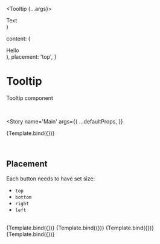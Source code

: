 
<Meta title='MDX/Tooltip' component={Tooltip} />

  <Tooltip {...args}>
    <div className='m-20'>Text</div>
  </Tooltip>
)

  content: (
    <div className='flex'>
      Hello&nbsp;
      <Icon icon='info' className='text-xs' />
    </div>
  ),
  placement: 'top',
}

# Tooltip

Tooltip component

<br />

<Story
  name='Main'
  args={{
    ...defaultProps,
  }}
>
  {Template.bind({})}
</Story>

<br />

## Placement

Each button needs to have set size:

- `top`
- `bottom`
- `right`
- `left`

<br />

<Canvas>
  <Story
    name='Top'
    args={{
      ...defaultProps,
    }}
  >
    {Template.bind({})}
  </Story>
  <Story
    name='Bottom'
    args={{
      ...defaultProps,
    }}
  >
    {Template.bind({})}
  </Story>
  <Story
    name='Left'
    args={{
      ...defaultProps,
    }}
  >
    {Template.bind({})}
  </Story>
  <Story
    name='Right'
    args={{
      ...defaultProps,
    }}
  >
    {Template.bind({})}
  </Story>
</Canvas>

<ArgsTable of={Tooltip} />
